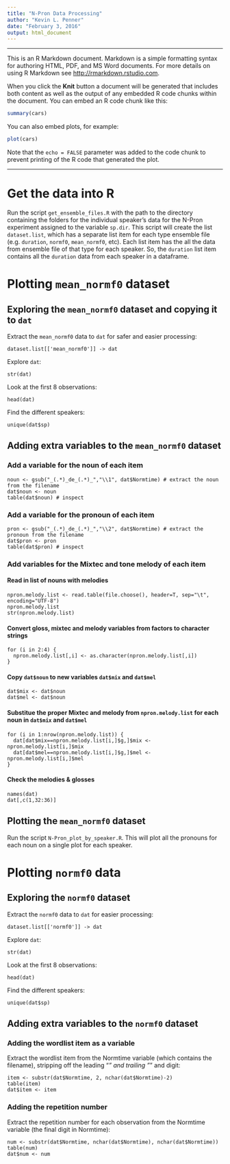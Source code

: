 ```yaml
---
title: "N-Pron Data Processing"
author: "Kevin L. Penner"
date: "February 3, 2016"
output: html_document
---
```


***

This is an R Markdown document. Markdown is a simple formatting syntax for authoring HTML, PDF, and MS Word documents. For more details on using R Markdown see <http://rmarkdown.rstudio.com>.

When you click the **Knit** button a document will be generated that includes both content as well as the output of any embedded R code chunks within the document. You can embed an R code chunk like this:

```r
summary(cars)
```

You can also embed plots, for example:

```r
plot(cars)
```

Note that the `echo = FALSE` parameter was added to the code chunk to prevent printing of the R code that generated the plot.

***

# Get the data into R

Run the script `get_ensemble_files.R` with the path to the directory containing the folders for the individual speaker's data for the N-Pron experiment assigned to the variable `sp.dir`. This script will create the list ```dataset.list```, which has a separate list item for each type ensemble file (e.g. ```duration```, ```normf0```, ```mean_normf0```, etc). Each list item has the all the data from ensemble file of that type for each speaker. So, the ```duration``` list item contains all the ```duration``` data from each speaker in a dataframe.

# Plotting `mean_normf0` dataset

## Exploring the `mean_normf0` dataset and copying it to ```dat```

Extract the `mean_normf0` data to `dat` for safer and easier processing:
```
dataset.list[['mean_normf0']] -> dat
```

Explore `dat`:
```
str(dat)
```

Look at the first 8 observations:
```
head(dat)
```

Find the different speakers:
```
unique(dat$sp)
```

## Adding extra variables to the `mean_normf0` dataset

### Add a variable for the noun of each item

```
noun <- gsub("_(.*)_de_(.*)_","\\1", dat$Normtime) # extract the noun from the filename
dat$noun <- noun
table(dat$noun) # inspect
```

### Add a variable for the pronoun of each item

```
pron <- gsub("_(.*)_de_(.*)_","\\2", dat$Normtime) # extract the pronoun from the filename
dat$pron <- pron
table(dat$pron) # inspect
```

### Add variables for the Mixtec and tone melody of each item

#### Read in list of nouns with melodies

```
npron.melody.list <- read.table(file.choose(), header=T, sep="\t", encoding="UTF-8")
npron.melody.list
str(npron.melody.list)
```

#### Convert gloss, mixtec and melody variables from factors to character strings

```
for (i in 2:4) {
  npron.melody.list[,i] <- as.character(npron.melody.list[,i])
}
```

#### Copy ```dat$noun``` to new variables ```dat$mix``` and ```dat$mel```

```
dat$mix <- dat$noun
dat$mel <- dat$noun
```

#### Substitue the proper Mixtec and melody from ```npron.melody.list``` for each noun in ```dat$mix``` and ```dat$mel```

```
for (i in 1:nrow(npron.melody.list)) { 
  dat[dat$mix==npron.melody.list[i,]$g,]$mix <- npron.melody.list[i,]$mix
  dat[dat$mel==npron.melody.list[i,]$g,]$mel <- npron.melody.list[i,]$mel
}
```

#### Check the melodies & glosses

```
names(dat)
dat[,c(1,32:36)]
```


## Plotting the `mean_normf0` dataset

Run the script ```N-Pron_plot_by_speaker.R```. This will plot all the pronouns for each noun on a single plot for each speaker.

# Plotting `normf0` data

## Exploring the `normf0` dataset

Extract the `normf0` data to `dat` for easier processing:
```
dataset.list[['normf0']] -> dat
```

Explore `dat`:
```
str(dat)
```

Look at the first 8 observations:
```
head(dat)
```

Find the different speakers:
```
unique(dat$sp)
```

## Adding extra variables to the `normf0` dataset

### Adding the wordlist item as a variable

Extract the wordlist item from the Normtime variable (which contains the filename), stripping off the leading "_" and trailing "_" and digit:

```
item <- substr(dat$Normtime, 2, nchar(dat$Normtime)-2)
table(item)
dat$item <- item
```

### Adding the repetition number

Extract the repetition number for each observation from the Normtime variable (the final digit in Normtime):
```
num <- substr(dat$Normtime, nchar(dat$Normtime), nchar(dat$Normtime))
table(num)
dat$num <- num
```
